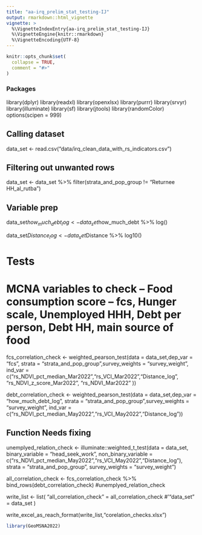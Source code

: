 ```yaml
---
title: "aa-irq_prelim_stat_testing-IJ"
output: rmarkdown::html_vignette
vignette: >
  %\VignetteIndexEntry{aa-irq_prelim_stat_testing-IJ}
  %\VignetteEngine{knitr::rmarkdown}
  %\VignetteEncoding{UTF-8}
---
```


```r
knitr::opts_chunk$set(
  collapse = TRUE,
  comment = "#>"
)
```
### Packages
library(dplyr)
library(readxl)
library(openxlsx)
library(purrr)
library(srvyr)
library(illuminate)
library(sf)
library(jtools)
library(randomColor)
options(scipen = 999)

## Calling dataset

data_set <- read.csv("data/irq_clean_data_with_rs_indicators.csv")

## Filtering out unwanted rows

data_set <- data_set %>% filter(strata_and_pop_group != "Returnee HH_al_rutba")

## Variable prep
data_set$how_much_debt_log <- data_set$how_much_debt %>% log()

data_set$Distance_log <- data_set$Distance %>% log10() 


# Tests
# MCNA variables to check -- Food consumption score -- fcs, Hunger scale, Unemployed HHH, Debt per person, Debt HH, main source of food


fcs_correlation_check <- weighted_pearson_test(data = data_set,dep_var = "fcs", 
                                               strata = "strata_and_pop_group",survey_weights = "survey_weight",
                                               ind_var = c("rs_NDVI_pct_median_Mar2022","rs_VCI_Mar2022","Distance_log", "rs_NDVI_z_score_Mar2022", "rs_NDVI_Mar2022" ))


debt_correlation_check <- weighted_pearson_test(data = data_set,dep_var = "how_much_debt_log", 
                                                strata = "strata_and_pop_group",survey_weights = "survey_weight",
                                                ind_var = c("rs_NDVI_pct_median_May2022","rs_VCI_May2022","Distance_log"))

## Function Needs fixing
unemplyed_relation_check <- illuminate::weighted_t_test(data = data_set, 
                                                        binary_variable = "head_seek_work",
                                                        non_binary_variable =   c("rs_NDVI_pct_median_May2022","rs_VCI_May2022","Distance_log"),
                                                        strata = "strata_and_pop_group",
                                                        survey_weights = "survey_weight")



all_correlation_check <- fcs_correlation_check %>% bind_rows(debt_correlation_check) #unemplyed_relation_check 


write_list <- list(
  "all_correlation_check" = all_correlation_check
  #'"data_set" = data_set
)


write_excel_as_reach_format(write_list,"corelation_checks.xlsx")


```r
library(GeoMSNA2022)
```
